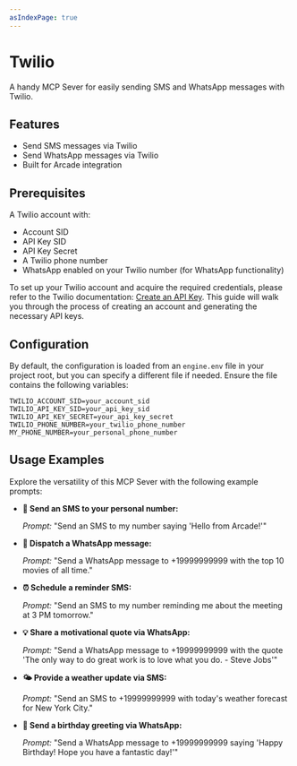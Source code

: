 ```yaml
---
asIndexPage: true
---
```

# Twilio

A handy MCP Sever for easily sending SMS and WhatsApp messages with Twilio.

## Features

- Send SMS messages via Twilio
- Send WhatsApp messages via Twilio
- Built for Arcade integration

## Prerequisites

A Twilio account with:

- Account SID
- API Key SID
- API Key Secret
- A Twilio phone number
- WhatsApp enabled on your Twilio number (for WhatsApp functionality)

To set up your Twilio account and acquire the required credentials, please refer to the Twilio documentation: [Create an API Key](https://www.twilio.com/docs/iam/api-keys#create-an-api-key). This guide will walk you through the process of creating an account and generating the necessary API keys.

## Configuration

By default, the configuration is loaded from an `engine.env` file in your project root, but you can specify a different file if needed. Ensure the file contains the following variables:

```env
TWILIO_ACCOUNT_SID=your_account_sid
TWILIO_API_KEY_SID=your_api_key_sid
TWILIO_API_KEY_SECRET=your_api_key_secret
TWILIO_PHONE_NUMBER=your_twilio_phone_number
MY_PHONE_NUMBER=your_personal_phone_number
```

## Usage Examples

Explore the versatility of this MCP Sever with the following example prompts:

- **📩 Send an SMS to your personal number:**

  _Prompt:_ "Send an SMS to my number saying 'Hello from Arcade!'"

- **💬 Dispatch a WhatsApp message:**

  _Prompt:_ "Send a WhatsApp message to +19999999999 with the top 10 movies of all time."

- **⏰ Schedule a reminder SMS:**

  _Prompt:_ "Send an SMS to my number reminding me about the meeting at 3 PM tomorrow."

- **💡 Share a motivational quote via WhatsApp:**

  _Prompt:_ "Send a WhatsApp message to +19999999999 with the quote 'The only way to do great work is to love what you do. - Steve Jobs'"

- **🌤️ Provide a weather update via SMS:**

  _Prompt:_ "Send an SMS to +19999999999 with today's weather forecast for New York City."

- **🎉 Send a birthday greeting via WhatsApp:**

  _Prompt:_ "Send a WhatsApp message to +19999999999 saying 'Happy Birthday! Hope you have a fantastic day!'"
